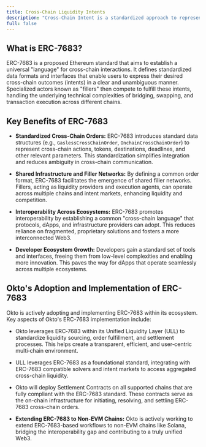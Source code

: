 ```yaml
---
title: Cross-Chain Liquidity Intents
description: "Cross-Chain Intent is a standardized approach to representing and fulfilling user requests that span multiple blockchains. ERC-7683 defines a universal “language” for describing these intents, letting specialized “fillers” handle the bridging, swapping, and final settlement. The Okto Ecosystem is adopting the ERC‑7683 standard as part of its effort to simplify cross‑chain interactions."
full: false
---
```



<AIMarkdownComponent />

## What is ERC-7683? 

ERC-7683 is a proposed Ethereum standard that aims to establish a universal "language" for cross-chain interactions. It defines standardized data formats and interfaces that enable users to express their desired cross-chain outcomes (intents) in a clear and unambiguous manner. Specialized actors known as "fillers" then compete to fulfill these intents, handling the underlying technical complexities of bridging, swapping, and transaction execution across different chains.

## Key Benefits of ERC-7683

*   **Standardized Cross-Chain Orders:** ERC-7683 introduces standard data structures (e.g., `GaslessCrossChainOrder`, `OnchainCrossChainOrder`) to represent cross-chain actions, tokens, destinations, deadlines, and other relevant parameters. This standardization simplifies integration and reduces ambiguity in cross-chain communication.

*   **Shared Infrastructure and Filler Networks:** By defining a common order format, ERC-7683 facilitates the emergence of shared filler networks. Fillers, acting as liquidity providers and execution agents, can operate across multiple chains and intent markets, enhancing liquidity and competition.

*   **Interoperability Across Ecosystems:** ERC-7683 promotes interoperability by establishing a common "cross-chain language" that protocols, dApps, and infrastructure providers can adopt. This reduces reliance on fragmented, proprietary solutions and fosters a more interconnected Web3.

*   **Developer Ecosystem Growth:** Developers gain a standard set of tools and interfaces, freeing them from low-level complexities and enabling more innovation. This paves the way for dApps that operate seamlessly across multiple ecosystems.

## Okto's Adoption and Implementation of ERC-7683

Okto is actively adopting and implementing ERC-7683 within its ecosystem. Key aspects of Okto's ERC-7683 implementation include:

- Okto leverages ERC‑7683 within its Unified Liquidity Layer (ULL) to standardize liquidity sourcing, order fulfillment, and settlement processes. This helps create a transparent, efficient, and user‑centric multi‑chain environment.

- ULL leverages ERC-7683 as a foundational standard, integrating with ERC-7683 compatible solvers and intent markets to access aggregated cross-chain liquidity.

- Okto will deploy Settlement Contracts on all supported chains that are fully compliant with the ERC-7683 standard. These contracts serve as the on-chain infrastructure for initiating, resolving, and settling ERC-7683 cross-chain orders.

- **Extending ERC-7683 to Non-EVM Chains:** Okto is actively working to extend ERC-7683-based workflows to non-EVM chains like Solana, bridging the interoperability gap and contributing to a truly unified Web3.
